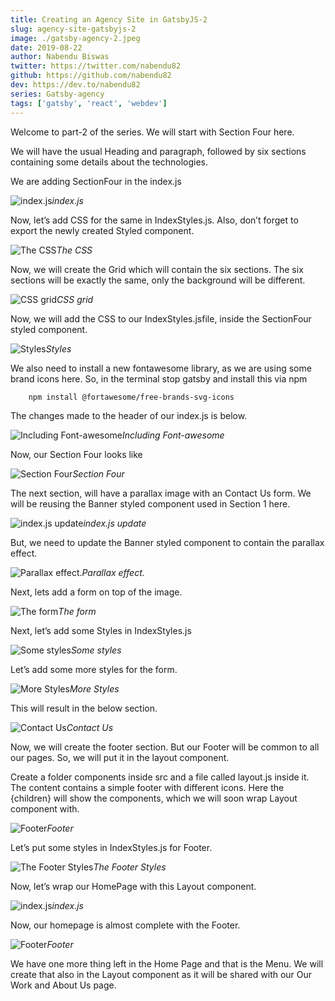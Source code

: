 ```yaml
---
title: Creating an Agency Site in GatsbyJS-2
slug: agency-site-gatsbyjs-2
image: ./gatsby-agency-2.jpeg
date: 2019-08-22
author: Nabendu Biswas
twitter: https://twitter.com/nabendu82
github: https://github.com/nabendu82
dev: https://dev.to/nabendu82
series: Gatsby-agency
tags: ['gatsby', 'react', 'webdev']
---
```


Welcome to part-2 of the series. We will start with Section Four here.

We will have the usual Heading and paragraph, followed by six sections containing some details about the technologies.

We are adding SectionFour in the index.js

![index.js](https://res.cloudinary.com/dxkxvfo2o/image/upload/v1590373035/AgencyGatsby/30_rklzvy.png)*index.js*

Now, let’s add CSS for the same in IndexStyles.js. Also, don’t forget to export the newly created Styled component.

![The CSS](https://res.cloudinary.com/dxkxvfo2o/image/upload/v1590373034/AgencyGatsby/31_cuitq2.png)*The CSS*

Now, we will create the Grid which will contain the six sections. The six sections will be exactly the same, only the background will be different.

![CSS grid](https://res.cloudinary.com/dxkxvfo2o/image/upload/v1590373034/AgencyGatsby/32_sgkhq2.png)*CSS grid*

Now, we will add the CSS to our IndexStyles.jsfile, inside the SectionFour styled component.

![Styles](https://res.cloudinary.com/dxkxvfo2o/image/upload/v1590373034/AgencyGatsby/33_d7frp3.png)*Styles*

We also need to install a new fontawesome library, as we are using some brand icons here. So, in the terminal stop gatsby and install this via npm

<div className={styles.code__block}>

```
    npm install @fortawesome/free-brands-svg-icons
```

</div>

The changes made to the header of our index.js is below.

![Including Font-awesome](https://res.cloudinary.com/dxkxvfo2o/image/upload/v1590373034/AgencyGatsby/34_manwnz.png)*Including Font-awesome*

Now, our Section Four looks like

![Section Four](https://res.cloudinary.com/dxkxvfo2o/image/upload/v1590373033/AgencyGatsby/35_oea5ol.png)*Section Four*

The next section, will have a parallax image with an Contact Us form. We will be reusing the Banner styled component used in Section 1 here.

![index.js update](https://res.cloudinary.com/dxkxvfo2o/image/upload/v1590373033/AgencyGatsby/36_wsxhty.png)*index.js update*

But, we need to update the Banner styled component to contain the parallax effect.

![Parallax effect.](https://res.cloudinary.com/dxkxvfo2o/image/upload/v1590373033/AgencyGatsby/37_xnnlqi.png)*Parallax effect.*

Next, lets add a form on top of the image.

![The form](https://res.cloudinary.com/dxkxvfo2o/image/upload/v1590373034/AgencyGatsby/38_txcpgw.png)*The form*

Next, let’s add some Styles in IndexStyles.js

![Some styles](https://res.cloudinary.com/dxkxvfo2o/image/upload/v1590373033/AgencyGatsby/39_klntwa.png)*Some styles*

Let’s add some more styles for the form.

![More Styles](https://res.cloudinary.com/dxkxvfo2o/image/upload/v1590373032/AgencyGatsby/40_riuaoq.png)*More Styles*

This will result in the below section.

![Contact Us](https://res.cloudinary.com/dxkxvfo2o/image/upload/v1590373033/AgencyGatsby/41_bkuvgo.png)*Contact Us*

Now, we will create the footer section. But our Footer will be common to all our pages. So, we will put it in the layout component.

Create a folder components inside src and a file called layout.js inside it. The content contains a simple footer with different icons. Here the {children} will show the components, which we will soon wrap Layout component with.

![Footer](https://res.cloudinary.com/dxkxvfo2o/image/upload/v1590373032/AgencyGatsby/42_qcldg8.png)*Footer*

Let’s put some styles in IndexStyles.js for Footer.

![The Footer Styles](https://res.cloudinary.com/dxkxvfo2o/image/upload/v1590373032/AgencyGatsby/43_fn8jxs.png)*The Footer Styles*

Now, let’s wrap our HomePage with this Layout component.

![index.js](https://res.cloudinary.com/dxkxvfo2o/image/upload/v1590373032/AgencyGatsby/44_db6s4l.png)*index.js*

Now, our homepage is almost complete with the Footer.

![Footer](https://res.cloudinary.com/dxkxvfo2o/image/upload/v1590373034/AgencyGatsby/45_imenjd.png)*Footer*

We have one more thing left in the Home Page and that is the Menu. We will create that also in the Layout component as it will be shared with our Our Work and About Us page.

